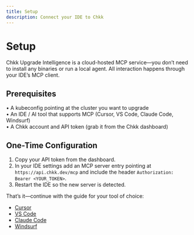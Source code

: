 ```yaml
---
title: Setup
description: Connect your IDE to Chkk
---
```


# Setup

Chkk Upgrade Intelligence is a cloud-hosted MCP service—you don’t need to install any binaries or run a local agent. All interaction happens through your IDE’s MCP client.

## Prerequisites

• A kubeconfig pointing at the cluster you want to upgrade  
• An IDE / AI tool that supports MCP (Cursor, VS Code, Claude Code, Windsurf)  
• A Chkk account and API token (grab it from the Chkk dashboard)

## One-Time Configuration

1. Copy your API token from the dashboard.  
2. In your IDE settings add an MCP server entry pointing at `https://api.chkk.dev/mcp` and include the header `Authorization: Bearer <YOUR_TOKEN>`.  
3. Restart the IDE so the new server is detected.

That’s it—continue with the guide for your tool of choice:

- [Cursor](/cursor)
- [VS Code](/vs-code)
- [Claude Code](/claude-code)
- [Windsurf](/windsurf) 
